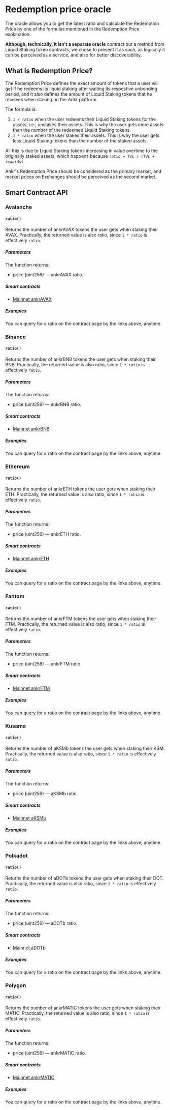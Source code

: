 # Redemption price oracle
The oracle allows you to get the latest ratio and calculate the Redemption Price by one of the formulas mentioned in the Redemption Price explanation.

**Although, technically, it isn't a separate oracle** contract but a method from Liquid Staking token contracts, we chose to present it as such, as logically it can be perceived as a service, and also for better discoverability.

## What is Redemption Price?
The Redemption Price defines the exact amount of tokens that a user will get if he redeems its liquid staking after waiting its respective unbonding period, and it also defines the amount of Liquid Staking tokens that he receives when staking on the Ankr platform.

The formula is:
1. `1 / ratio` when the user redeems their Liquid Staking tokens for the assets, i.e., unstakes their assets. This is why the user gets more assets than the number of the redeemed Liquid Staking tokens.
2. `1 * ratio` when the user stakes their assets. This is why the user gets less Liquid Staking tokens than the number of the staked assets.

All this is due to Liquid Staking tokens increasing in value overtime to the originally staked assets, which happens because `ratio = TVL / (TVL + rewards)`.

Ankr's Redemption Price should be considered as the primary market, and market prices on Exchanges should be perceived as the second market.

## Smart Contract API

### Avalanche

#### `ratio()`

Returns the number of ankrAVAX tokens the user gets when staking their AVAX. Practically, the returned value is also ratio, since `1 * ratio` is effectively `ratio`.

##### Parameters
The function returns:

* price (uint256) — ankrAVAX ratio.

##### Smart contracts
* [Mainnet ankrAVAX](https://snowtrace.io/address/0xc3344870d52688874b06d844e0c36cc39fc727f6#readProxyContract#F10)

##### Examples

You can query for a ratio on the contract page by the links above, anytime.

### Binance

#### `ratio()`

Returns the number of ankrBNB tokens the user gets when staking their BNB. Practically, the returned value is also ratio, since `1 * ratio` is effectively `ratio`.

##### Parameters
The function returns:

* price (uint256) — ankrBNB ratio.

##### Smart contracts
* [Mainnet ankrBNB](https://bscscan.com/address/0x52F24a5e03aee338Da5fd9Df68D2b6FAe1178827#readProxyContract#F10)

##### Examples

You can query for a ratio on the contract page by the links above, anytime.

### Ethereum

#### `ratio()`

Returns the number of ankrETH tokens the user gets when staking their ETH. Practically, the returned value is also ratio, since `1 * ratio` is effectively `ratio`.

##### Parameters
The function returns:

* price (uint256) — ankrETH ratio.

##### Smart contracts
* [Mainnet ankrETH](https://etherscan.io/token/0xE95A203B1a91a908F9B9CE46459d101078c2c3cb#readProxyContract#F8)

##### Examples

You can query for a ratio on the contract page by the links above, anytime.

### Fantom

#### `ratio()`

Returns the number of ankrFTM tokens the user gets when staking their FTM. Practically, the returned value is also ratio, since `1 * ratio` is effectively `ratio`.

##### Parameters
The function returns:

* price (uint256) — ankrFTM ratio.

##### Smart contracts
* [Mainnet ankrFTM](https://ftmscan.com/address/0xCfC785741Dc0e98ad4c9F6394Bb9d43Cd1eF5179#readProxyContract#F10)

##### Examples

You can query for a ratio on the contract page by the links above, anytime.

### Kusama

#### `ratio()`

Returns the number of aKSMb tokens the user gets when staking their KSM. Practically, the returned value is also ratio, since `1 * ratio` is effectively `ratio`.

##### Parameters
The function returns:

* price (uint256) — aKSMb ratio.

##### Smart contracts
* [Mainnet aKSMb](https://etherscan.io/address/0x84DA8e731172827fCB233B911678E2a82E27Baf2#readProxyContract#F8)

##### Examples

You can query for a ratio on the contract page by the links above, anytime.

### Polkadot

#### `ratio()`

Returns the number of aDOTb tokens the user gets when staking their DOT. Practically, the returned value is also ratio, since `1 * ratio` is effectively `ratio`.

##### Parameters
The function returns:

* price (uint256) — aDOTb ratio.

##### Smart contracts
* [Mainnet aDOTb](https://etherscan.io/address/0x5cc56c266143f29a5054b9ae07f3ac3513a7965e#readProxyContract#F8)

##### Examples

You can query for a ratio on the contract page by the links above, anytime.

### Polygon

#### `ratio()`

Returns the number of ankrMATIC tokens the user gets when staking their MATIC. Practically, the returned value is also ratio, since `1 * ratio` is effectively `ratio`.

##### Parameters
The function returns:

* price (uint256) — ankrMATIC ratio.

##### Smart contracts
* [Mainnet ankrMATIC](https://etherscan.io/token/0x26dcfbfa8bc267b250432c01c982eaf81cc5480c#readProxyContract#F10)

##### Examples

You can query for a ratio on the contract page by the links above, anytime.
